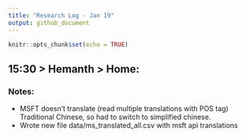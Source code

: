 ```yaml
---
title: "Research Log - Jan 19"
output: github_document
---
```


```r
knitr::opts_chunk$set(echo = TRUE)
```
## 15:30 > Hemanth > Home: 

### Notes:
* MSFT doesn't translate (read multiple translations with POS tag) Traditional Chinese, so had to switch to simplified chinese.
* Wrote new file data/ms_translated_all.csv with msft api translations
